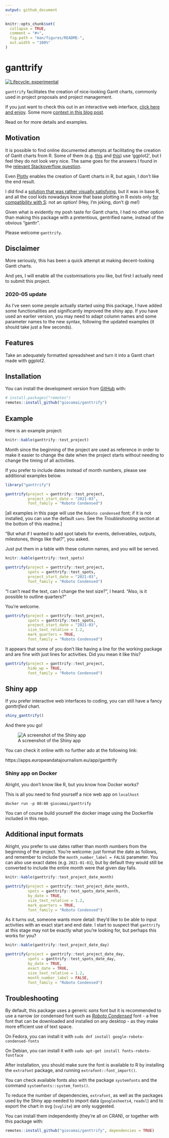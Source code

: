 ```yaml
---
output: github_document
---
```


<!-- README.md is generated from README.Rmd. Please edit that file -->

```r
knitr::opts_chunk$set(
  collapse = TRUE,
  comment = "#>",
  fig.path = "man/figures/README-",
  out.width = "100%"
)
```

# ganttrify

<!-- badges: start -->
[![Lifecycle: experimental](https://img.shields.io/badge/lifecycle-experimental-orange.svg)](https://www.tidyverse.org/lifecycle/#experimental)
<!-- badges: end -->

`ganttrify` facilitates the creation of nice-looking Gantt charts, commonly used in project proposals and project management.

If you just want to check this out in an interactive web interface, [click here and enjoy](https://apps.europeandatajournalism.eu/app/ganttrify). Some more [context in this blog post](https://medium.com/european-data-journalism-network/beautiful-gantt-charts-with-ggplot2-80ccd8c2c788). 

Read on for more details and examples.

## Motivation

It is possible to find online documented attempts at facilitating the creation of Gantt charts from R. Some of them (e.g. [this](https://www.molecularecologist.com/2019/01/simple-gantt-charts-in-r-with-ggplot2-and-the-tidyverse/) and [this](https://davetang.org/muse/2017/02/03/gantt-chart-using-r/)) use 'ggplot2', but I feel they do not look very nice. The same goes for the answers I found in the [relevant Stackoverflow question](https://stackoverflow.com/questions/3550341/gantt-charts-with-r).


Even [Plotly](https://moderndata.plot.ly/gantt-charts-in-r-using-plotly/) enables the creation of Gantt charts in R, but again, I don't like the end result. 

I did find a [solution that was rather visually satisfying](https://insileco.github.io/2017/09/20/gantt-charts-in-r/), but it was in base R, and all the cool kids nowadays know that base plotting in R exists only [for compatibility with S](https://twitter.com/whydoesr): not an option! (Hey, I'm joking, don't @ me!)

Given what is evidently my posh taste for Gantt charts, I had no other option than making this package with a pretentious, gentrified name, instead of the obvious "ganttr". 

Please welcome `ganttrify`.

## Disclaimer

More seriously, this has been a quick attempt at making decent-looking Gantt charts.

And yes, I will enable all the customisations you like, but first I actually need to submit this project.

### 2020-05 update

As I've seen some people actually started using this package, I have added some functionalities and significantly improved the shiny app. If you have used an earlier version, you may need to adapt column names and some parameter names to the new syntax, following the updated examples (it should take just a few seconds).

## Features

Take an adequately formatted spreadsheet and turn it into a Gantt chart made with ggplot2.

## Installation

You can install the development version from [GitHub](https://github.com/) with:

```r
# install.packages("remotes")
remotes::install_github("giocomai/ganttrify")
```

## Example

Here is an example project:

```r
knitr::kable(ganttrify::test_project)
```


Month since the beginning of the project are used as reference in order to make it easier to change the date when the project starts without needing to change the timing of all activities.

If you prefer to include dates instead of month numbers, please see additional examples below.


```r
library("ganttrify")

ganttrify(project = ganttrify::test_project,
          project_start_date = "2021-03",
          font_family = "Roboto Condensed")
```
[all examples in this page will use the `Roboto condensed` font; if it is not installed, you can use the default `sans`. See the *Troubleshooting* section at the bottom of this readme.]

"But what if I wanted to add spot labels for events, deliverables, outputs, milestones, things like that?", you asked.

Just put them in a table with these column names, and you will be served.

```r
knitr::kable(ganttrify::test_spots)
```

```r
ganttrify(project = ganttrify::test_project,
          spots = ganttrify::test_spots,
          project_start_date = "2021-03",
          font_family = "Roboto Condensed")
```

"I can't read the text, can I change the text size?", I heard. 
"Also, is it possible to outline quarters?"

You're welcome. 

```r
ganttrify(project = ganttrify::test_project,
          spots = ganttrify::test_spots,
          project_start_date = "2021-03",
          size_text_relative = 1.2, 
          mark_quarters = TRUE,
          font_family = "Roboto Condensed")
```


It appears that some of you don't like having a line for the working package and are fine with just lines for activities. Did you mean it like this?

```r
ganttrify(project = ganttrify::test_project,
          hide_wp = TRUE,
          font_family = "Roboto Condensed")
```


## Shiny app

If you prefer interactive web interfaces to coding, you can still have a fancy *ganttrified* chart.

```r
shiny_ganttrify()
```

And there you go!

![A screenshot of the Shiny app](man/figures/shiny_ganttrify_screenshot.png)

You can check it online with no further ado at the following link:

https://apps.europeandatajournalism.eu/app/ganttrify


### Shiny app on Docker

Alright, you don't know like R, but you know how Docker works?

This is all you need to find yourself a nice web app on `localhost`

```
docker run -p 80:80 giocomai/ganttrify
```

You can of course build yourself the docker image using the Dockerfile included in this repo.  

## Additional input formats

Alright, you prefer to use dates rather than month numbers from the beginning of the project. You're welcome: just format the date as follows, and remember to include the `month_number_label = FALSE` parameter. You can also use exact dates (e.g. `2021-01-01`), but by default they would still be converted to include the entire month were that given day falls. 

```r
knitr::kable(ganttrify::test_project_date_month)
```

```r
ganttrify(project = ganttrify::test_project_date_month,
          spots = ganttrify::test_spots_date_month,
          by_date = TRUE,
          size_text_relative = 1.2, 
          mark_quarters = TRUE,
          font_family = "Roboto Condensed")
```

As it turns out, someone wants more detail: they'd like to be able to input activities with an exact start and end date. I start to suspect that `ganttrify` at this stage may not be exactly what you're looking for, but perhaps this works for you?

```r
knitr::kable(ganttrify::test_project_date_day)
```


```r
ganttrify(project = ganttrify::test_project_date_day,
          spots = ganttrify::test_spots_date_day,
          by_date = TRUE,
          exact_date = TRUE,
          size_text_relative = 1.2,
          month_number_label = FALSE,
          font_family = "Roboto Condensed")
```

## Troubleshooting

By default, this package uses a generic *sans* font but it is recommended to use a narrow (or condensed font such as *[Roboto Condensed](https://fonts.google.com/specimen/Roboto+Condensed)* font - a free font that can be downloaded and installed on any desktop - as they make more efficient use of text space. 

On Fedora, you can install it with `sudo dnf install google-roboto-condensed-fonts`

On Debian, you can install it with `sudo apt-get install fonts-roboto-fontface`

After installation, you should make sure the font is available to R by installing the `extrafont` package, and running `extrafont::font_import()`.

You can check available fonts also with the package `systemfonts` and the command `systemfonts::system_fonts()`.

To reduce the number of dependencies, `extrafont`, as well as the packages used by the Shiny app needed to import data (`googlesheets4`, `readxl`) and to export the chart in svg (`svglite`) are only suggested. 

You can install them independently (they're all on CRAN), or together with this package with:

```r
remotes::install_github("giocomai/ganttrify", dependencies = TRUE)
```
